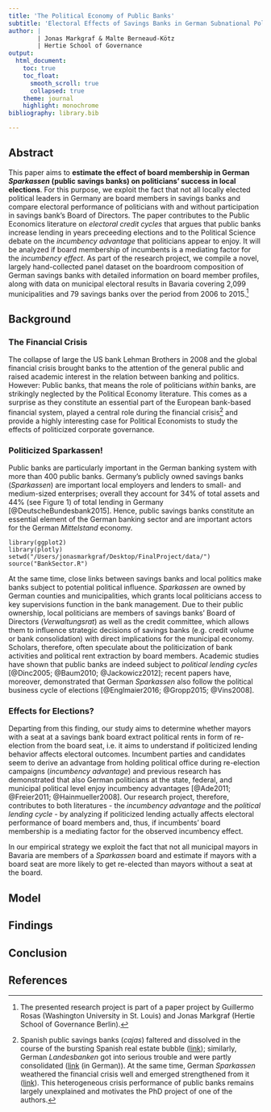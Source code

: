 ```yaml
---
title: 'The Political Economy of Public Banks'
subtitle: 'Electoral Effects of Savings Banks in German Subnational Politics - The Case of Bavaria'
author: |
        | Jonas Markgraf & Malte Berneaud-Kötz
        | Hertie School of Governance
output: 
  html_document:
    toc: true
    toc_float:
      smooth_scroll: true
      collapsed: true
    theme: journal
    highlight: monochrome
bibliography: library.bib

---
```


## Abstract

This paper aims to **estimate the effect of board membership in German *Sparkassen* (public savings banks) on politicians' success in local elections**. For this purpose, we exploit the fact that not all locally elected political leaders in Germany are board members in savings banks and compare electoral performance of politicians with and without participation in savings bank’s Board of Directors.
The paper contributes to the Public Economics literature on *electoral credit cycles* that argues that public banks increase lending in years preceeding elections and to the Political Science debate on the *incumbency advantage* that politicians appear to enjoy. It will be analyzed if board membership of incumbents is a mediating factor for the *incumbency effect*.
As part of the research project, we compile a novel, largely hand-collected panel dataset on the boardroom composition of German savings banks with detailed information on board member profiles, along with data on municipal electoral results in Bavaria covering 2,099 municipalities and 79 savings banks over the period from 2006 to 2015.[^1]

## Background
### The Financial Crisis
The collapse of large the US bank Lehman Brothers in 2008 and the global financial crisis brought banks to the attention of the general public and raised academic interest in the relation between banking and politics. However: Public banks, that means the role of politicians *within* banks, are strikingly neglected by the Political Economy literature. This comes as a surprise as they constitute an essential part of the European bank-based financial system, played a central role during the financial crisis[^2] and provide a highly interesting case for Political Economists to study the effects of politicized corporate governance.

### Politicized Sparkassen!

Public banks are particularly important in the German banking system with more than 400 public banks. Germany's publicly owned savings banks (*Sparkassen*) are important local employers and lenders to small- and medium-sized enterprises; overall they account for 34% of total assets and 44% (see Figure 1) of total lending in Germany [@DeutscheBundesbank2015]. Hence, public savings banks constitute an essential element of the German banking sector and are important actors for the German *Mittelstand* economy.
```load
library(ggplot2)
library(plotly)
setwd("/Users/jonasmarkgraf/Desktop/FinalProject/data/")
source("BankSector.R")
```



At the same time, close links between savings banks and local politics make banks subject to potential political influence. *Sparkassen* are owned by German counties and municipalities, which grants local politicians access to key supervisions function in the bank management. Due to their public ownership, local politicians are members of savings banks' Board of Directors (*Verwaltungsrat*) as well as the credit committee, which allows them to influence strategic decisions of savings banks (e.g. credit volume or bank consolidation) with direct implications for the municipal economy. Scholars, therefore, often speculate about the politicization of bank activities and political rent extraction by board members. Academic studies have shown that public banks are indeed subject to *political lending cycles* [@Dinc2005; @Baum2010; @Jackowicz2012]; recent papers have, moreover, demonstrated that German *Sparkassen* also follow the political business cycle of elections [@Englmaier2016; @Gropp2015; @Vins2008]. 

### Effects for Elections?

Departing from this finding, our study aims to determine whether mayors with a seat at a savings bank board extract political rents in form of re-election from the board seat, i.e. it aims to understand if politicized lending behavior affects electoral outcomes. Incumbent parties and candidates seem to derive an advantage from holding political office during re-election campaigns (*incumbency advantage*) and previous research has demonstrated that also German politicians at the state, federal, and municipal political level enjoy incumbency advantages [@Ade2011; @Freier2011; @Hainmueller2008]. Our research project, therefore, contributes to both literatures - the *incumbency advantage* and the *political lending cycle* - by analyzing if politicized lending actually affects electoral performance of board members and, thus, if incumbents' board membership is a mediating factor for the observed incumbency effect.

In our empirical strategy we exploit the fact that not all municipal mayors in Bavaria are members of a *Sparkassen* board and estimate if mayors with a board seat are more likely to get re-elected than mayors without a seat at the board.

## Model

## Findings

## Conclusion

## References

[^1]: The presented research project is part of a paper project by Guillermo Rosas (Washington University in St. Louis) and Jonas Markgraf (Hertie School of Governance Berlin).

[^2]: Spanish public savings banks (*cajas*) faltered and dissolved in the course of the bursting Spanish real estate bubble ([link](http://voxeu.org/article/five-lessons-spanish-cajas-debacle-new-euro-wide-supervisor)); similarly, German *Landesbanken* got into serious trouble and were partly consolidated ([link](http://www.sueddeutsche.de/geld/fehlspekulationen-der-landesbanken-chronologie-einer-krise-1.283250) (in German)). At the same time, German *Sparkassen* weathered the financial crisis well and emerged strengthened from it ([link](http://www.telegraph.co.uk/finance/financialcrisis/3190674/Financial-crisis-boosts-German-banks.html)). This heterogeneous crisis performance of public banks remains largely unexplained and motivates the PhD project of one of the authors.
